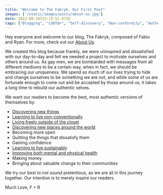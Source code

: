 ```yaml
---
title: "Welcome to The Fabryk, Our First Post"
images: ['/static/images/posts/about-us.jpg']
date: 2022-08-28T23:13:51.973Z
tags: ["Blogging", "LGBTQ+", "Self-discovery", "Non-conformity", "Authenticity", "Travel", "Openness", "Confidence", "Sustainability", "Health", "Personal growth", "Finance", "Social impact", "Inspirational", "Lifestyle", "Nomads", "Digital Nomads"]
---
```

Hey everyone and welcome to our blog, The Fabryk, composed of Fabio and Ryan. For more, check out our [About Us](/about). 

We created this blog because frankly, we were uninspired and dissatisfied with our day-to-day and felt we needed a project to motivate ourselves and others around us. As gay men, we are bombarded with messages from all different mediums to be a certain way, when in fact, we should be embracing our uniqueness. We spend so much of our lives trying to hide and change ourselves to be something we are not, and while some of us are fortunate enough to come out and be accepted by those around us, it takes a long time to rebuild our authentic selves. 

We want our readers to become the best, most authentic versions of themselves by: 
- [Discovering new things](https://www.thefabryk.com/best-aperitivo-milan/)
- [Learning to live non-conventionally](https://www.thefabryk.com/best-alternatives-toilet-paper/)
- [Living freely outside of the closet](https://www.thefabryk.com/book-review-velvet-rage/)
- [Discovering new places around the world](https://www.thefabryk.com/xinjiang/)
- Becoming more open
- Quitting the things that dissatisfy them 
- Gaining confidence
- [Learning to live sustainably](https://www.thefabryk.com/stop-using-toilet-paper/)
- [Improving both mental and physical health](https://www.thefabryk.com/perfectionism-battle/)
- Making money 
- Bringing about valuable change to their communities

We try our best to not sound pretentious, as we are all in this journey together. Our intention is to merely inspire our readers. 

Much Love,
F + R
